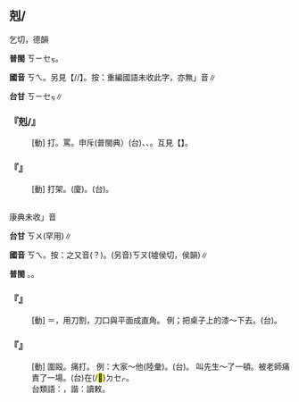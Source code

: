 
==剋/{{ruby|<mark>&#xf98a4;</mark>|ㄎㄟ}}==

乞{{ruby|得|ㄉㄟˇ}}切，德韻

'''普閩''' <rt>ㄎㄧㆤㆶ</rt>。

'''國音''' <rt>ㄎㄟ</rt>。另見【{{ruby|克|ㄎㄜˋ}}/{{ruby|剋|ㄎㄜˋ}}/{{ruby|<mark>&#xf98a4;</mark>|ㄎㄜˋ}}】。按：重編國語未收此字，亦無{{ruby|「|ㄎㄟ}}」音∥

'''台甘''' <rt>ㄎㄧㆤㆶ</rt>∥

    

==='''『剋/{{ruby|<mark>&#xf98a4;</mark>|ㄎㄟ}}』'''===
: [動] 打。罵。申斥(普閩典）(台){{ruby|拍|ㄆㄚㆷ}}、{{ruby|罵|ㄇㄚ˫/ㄇㆤ˫}}、{{ruby|( )|ㄎㆮˋ}}。互見【{{ruby|摳|ㄎㄟ}}】。
    

==='''『{{ruby|剋|ㄎㄟ}}{{ruby|架|ㄐㄧㄚˋ}}』'''===
: [動] 打架。(廈){{ruby|參|ㄙㆩ}}{{ruby|拍|ㄆㄚㆷ}}。(台){{ruby|相|ㄒㄧㄜ/ㄙㆩ}}{{ruby|搏|ㄆㄚㆷ}}。
    

=={{ruby|摳|ㄎㄟ}}==

康典未收{{ruby|「|ㄎㄟ}}」音

'''台甘''' <rt>ㄎㄨ</rt>(罕用)∥

'''國音''' <rt>ㄎㄟ</rt>。按：{{ruby|摳|ㄎㄡ}}之又音(？)。(另音)<rt>ㄎㄡ</rt>(墟侯切，侯韻)∥

'''普閩''' {{ruby|(文)|ㄎㆦ}}。{{ruby|(白)|ㄎㄠ}}。

    

==='''『{{ruby|摳|ㄎㄡ}}』'''===
: [動] ＝{{ruby|擖|ㄎㄚ}}，用刀割，刀口與平面成直角。 例；把桌子上的漆～下去。(台){{ruby|桌|ㄉㄜㆷ}}{{ruby|仔|ㄚ}}{{ruby|頂|ㄉㄧㄥˋ}}{{ruby|丌|ㆤ}}{{ruby|漆|ㄘㄚㆵ}}{{ruby|加|ㄍㄚ}}{{ruby|<mark>&#xf96a5;</mark>|ㄎㆤ/ㄎㄨㆤ}}{{ruby|<mark>&#xf96a5;</mark>|ㄎㆤ/ㄎㄨㆤ}}{{ruby|掉|ㄉㄧㄠ˪}}。
    

==='''『{{ruby|摳|ㄎㄟ}}』'''===
: [動] 圍毆。痛打。 例：大家～他(陸彙)。(台){{ruby|大|ㄉㄞ˫}}{{ruby|家|ㄍㆤ}}{{ruby|<mark>&#xffa49;</mark>|ㆠㆤㆷ/ㆠㄨㆤㆷ}}{{ruby|推|ㄊㄨㄧ}}{{ruby|伊|·ㄧ}}。 叫先生～了一頓。被老師痛責了一場。(台){{ruby|付|ㄏㆦ˫}}{{ruby|老|ㄌㄠ˫}}{{ruby|師|ㄙㄨ}}{{ruby|掠|ㄌㄧㄚㆷ ͘}}在(/<mark>&#xf9549;</mark>)<rt>ㄉㆤㆷ</rt>{{ruby|罵|ㄇㆤ˫/ㄇㄚ˫}}{{ruby|一|ㄐㄧㆵ ͘}}{{ruby|睏|ㄎㄨㄣ˪}}。
:台類語：{{ruby|剔|ㄊㄚㆶ}}{{ruby|剔|ㄊㄧㆤㆶ}}，諧：讀敕。
:
    
